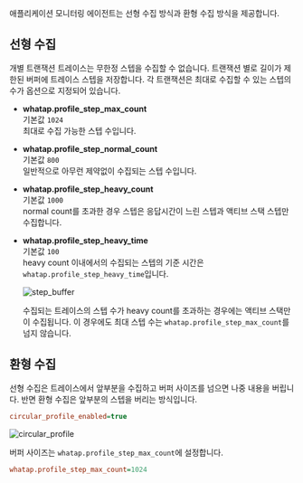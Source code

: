 애플리케이션 모니터링 에이전트는 선형 수집 방식과 환형 수집 방식을 제공합니다.

## 선형 수집

개별 트랜잭션 트레이스는 무한정 스텝을 수집할 수 없습니다. 트랜잭션 별로 길이가 제한된 버퍼에 트레이스 스텝을 저장합니다. 각 트랜잭션은 최대로 수집할 수 있는 스텝의 수가 옵션으로 지정되어 있습니다.

* **whatap.profile_step_max_count**  
    기본값 `1024`<br/>
    최대로 수집 가능한 스텝 수입니다.

* **whatap.profile_step_normal_count**  
    기본값 `800`<br/>
    일반적으로 아무런 제약없이 수집되는 스텝 수입니다.

* **whatap.profile_step_heavy_count**  
    기본값 `1000`<br/>
    normal count를 초과한 경우 스텝은 응답시간이 느린 스텝과 액티브 스택 스텝만 수집합니다.

* **whatap.profile_step_heavy_time**  
    기본값 `100`<br/>
    heavy count 이내에서의 수집되는 스텝의 기준 시간은 `whatap.profile_step_heavy_time`입니다.

    ![step_buffer](https://img.whatap.io/media/agent_java/data/step_buffer.png) 

    수집되는 트레이스의 스텝 수가 heavy count를 초과하는 경우에는 액티브 스택만이 수집됩니다. 이 경우에도 최대 스텝 수는 `whatap.profile_step_max_count`를 넘지 않습니다.

## 환형 수집

선형 수집은 트레이스에서 앞부분을 수집하고 버퍼 사이즈를 넘으면 나중 내용을 버립니다. 반면 환형 수집은 앞부분의 스텝을 버리는 방식입니다. 

```ini
circular_profile_enabled=true
```

![circular_profile](https://img.whatap.io/media/agent_java/data/circular_profile.png)

버퍼 사이즈는 `whatap.profile_step_max_count`에 설정합니다.

```ini
whatap.profile_step_max_count=1024
```